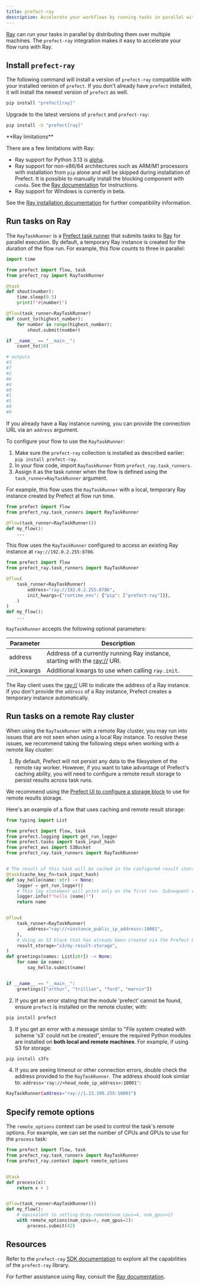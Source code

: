 ```yaml
---
title: prefect-ray
description: Accelerate your workflows by running tasks in parallel with Ray
---
```


[Ray](https://docs.ray.io/en/latest/index.html) can run your tasks in parallel by distributing them over multiple machines.
The `prefect-ray` integration makes it easy to accelerate your flow runs with Ray.

## Install `prefect-ray`

The following command will install a version of `prefect-ray` compatible with your installed version of `prefect`.
If you don't already have `prefect` installed, it will install the newest version of `prefect` as well.

```bash
pip install "prefect[ray]"
```

Upgrade to the latest versions of `prefect` and `prefect-ray`:

```bash
pip install -U "prefect[ray]"
```

<Warning>
**Ray limitations**

There are a few limitations with Ray:

- Ray support for Python 3.13 is [alpha](https://docs.ray.io/en/latest/ray-overview/installation.html#install-nightlies).
- Ray support for non-x86/64 architectures such as ARM/M1 processors with installation from `pip` alone and will be skipped during installation of Prefect. It is possible to manually install the blocking component with `conda`. See the [Ray documentation](https://docs.ray.io/en/latest/ray-overview/installation.html#m1-mac-apple-silicon-support) for instructions.
- Ray support for Windows is currently in beta.

See the [Ray installation documentation](https://docs.ray.io/en/latest/ray-overview/installation.html) for further compatibility information.
</Warning>

## Run tasks on Ray

The `RayTaskRunner` is a [Prefect task runner](https://docs.prefect.io/develop/task-runners/) that submits tasks to [Ray](https://www.ray.io/) for parallel execution.
By default, a temporary Ray instance is created for the duration of the flow run.
For example, this flow counts to three in parallel:

```python
import time

from prefect import flow, task
from prefect_ray import RayTaskRunner

@task
def shout(number):
    time.sleep(0.5)
    print(f"#{number}")

@flow(task_runner=RayTaskRunner)
def count_to(highest_number):
    for number in range(highest_number):
        shout.submit(number)

if __name__ == "__main__":
    count_to(10)

# outputs
#3
#7
#2
#6
#4
#0
#1
#5
#8
#9
```

If you already have a Ray instance running, you can provide the connection URL via an `address` argument.

To configure your flow to use the `RayTaskRunner`:

1. Make sure the `prefect-ray` collection is installed as described earlier: `pip install prefect-ray`.
2. In your flow code, import `RayTaskRunner` from `prefect_ray.task_runners`.
3. Assign it as the task runner when the flow is defined using the `task_runner=RayTaskRunner` argument.

For example, this flow uses the `RayTaskRunner` with a local, temporary Ray instance created by Prefect at flow run time.

```python
from prefect import flow
from prefect_ray.task_runners import RayTaskRunner

@flow(task_runner=RayTaskRunner())
def my_flow():
    ...
```

This flow uses the `RayTaskRunner` configured to access an existing Ray instance at `ray://192.0.2.255:8786`.

```python
from prefect import flow
from prefect_ray.task_runners import RayTaskRunner

@flow(
    task_runner=RayTaskRunner(
        address="ray://192.0.2.255:8786",
        init_kwargs={"runtime_env": {"pip": ["prefect-ray"]}},
    )
)
def my_flow():
    ...
```

`RayTaskRunner` accepts the following optional parameters:

| Parameter | Description |
| --- | --- |
| address | Address of a currently running Ray instance, starting with the [ray://](https://docs.ray.io/en/master/cluster/ray-client.html) URI. |
| init_kwargs | Additional kwargs to use when calling `ray.init`. |

The Ray client uses the [ray://](https://docs.ray.io/en/master/cluster/ray-client.html) URI to indicate the address of a Ray instance.
If you don't provide the `address` of a Ray instance, Prefect creates a temporary instance automatically.

## Run tasks on a remote Ray cluster

When using the `RayTaskRunner` with a remote Ray cluster, you may run into issues that are not seen when using a local Ray instance.
To resolve these issues, we recommend taking the following steps when working with a remote Ray cluster:

1. By default, Prefect will not persist any data to the filesystem of the remote ray worker. However, if you want to take advantage of Prefect's caching ability, you will need to configure a remote result storage to persist results across task runs.

We recommend using the [Prefect UI to configure a storage block](https://docs.prefect.io/develop/blocks/) to use for remote results storage.

Here's an example of a flow that uses caching and remote result storage:

```python
from typing import List

from prefect import flow, task
from prefect.logging import get_run_logger
from prefect.tasks import task_input_hash
from prefect_aws import S3Bucket
from prefect_ray.task_runners import RayTaskRunner


# The result of this task will be cached in the configured result storage
@task(cache_key_fn=task_input_hash)
def say_hello(name: str) -> None:
    logger = get_run_logger()
    # This log statement will print only on the first run. Subsequent runs will be cached.
    logger.info(f"hello {name}!")
    return name


@flow(
    task_runner=RayTaskRunner(
        address="ray://<instance_public_ip_address>:10001",
    ),
    # Using an S3 block that has already been created via the Prefect UI
    result_storage="s3/my-result-storage",
)
def greetings(names: List[str]) -> None:
    for name in names:
        say_hello.submit(name)


if __name__ == "__main__":
    greetings(["arthur", "trillian", "ford", "marvin"])
```

2. If you get an error stating that the module 'prefect' cannot be found, ensure `prefect` is installed on the remote cluster, with:

```bash
pip install prefect
```

3. If you get an error with a message similar to "File system created with scheme 's3' could not be created", ensure the required Python modules are installed on **both local and remote machines**. For example, if using S3 for storage:

```bash
pip install s3fs
```

4. If you are seeing timeout or other connection errors, double check the address provided to the `RayTaskRunner`. The address should look similar to: `address='ray://<head_node_ip_address>:10001'`:

```bash
RayTaskRunner(address="ray://1.23.199.255:10001")
```

## Specify remote options

The `remote_options` context can be used to control the task's remote options. For example, we can set the number of CPUs and GPUs to use for the `process` task:

```python
from prefect import flow, task
from prefect_ray.task_runners import RayTaskRunner
from prefect_ray.context import remote_options


@task
def process(x):
    return x + 1


@flow(task_runner=RayTaskRunner())
def my_flow():
    # equivalent to setting @ray.remote(num_cpus=4, num_gpus=2)
    with remote_options(num_cpus=4, num_gpus=2):
        process.submit(42)
```

## Resources

Refer to the `prefect-ray` [SDK documentation](https://reference.prefect.io/prefect_ray/) to explore all the capabilities of the `prefect-ray` library.

For further assistance using Ray, consult the [Ray documentation](https://docs.ray.io/en/latest/index.html).
